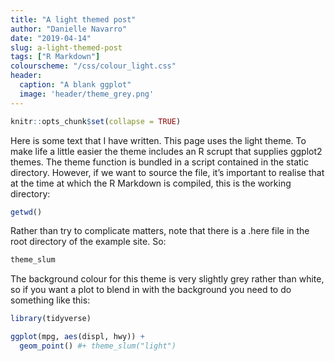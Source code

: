 ```yaml
---
title: "A light themed post"
author: "Danielle Navarro"
date: "2019-04-14"
slug: a-light-themed-post
tags: ["R Markdown"]
colourscheme: "/css/colour_light.css"
header:
  caption: "A blank ggplot"
  image: 'header/theme_grey.png'
---
```


```r
knitr::opts_chunk$set(collapse = TRUE)
```

Here is some text that I have written. This page uses the light theme. To make life a little easier the theme includes an R scrupt that supplies ggplot2 themes. The theme function is bundled in a script contained in the static directory. However, if we want to source the file, it's important to realise that at the time at which the R Markdown is compiled, this is the working directory:

```r
getwd()
```

Rather than try to complicate matters, note that there is a .here file in the root directory of the example site. So:

```r
theme_slum
```

The background colour for this theme is very slightly grey rather than white, so if you want a plot to blend in with the background you need to do something like this:

```r
library(tidyverse)

ggplot(mpg, aes(displ, hwy)) + 
  geom_point() #+ theme_slum("light")
```



